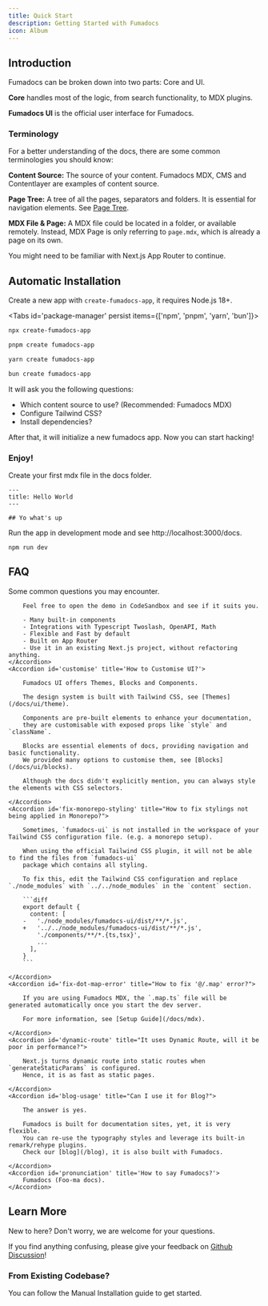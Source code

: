 ```yaml
---
title: Quick Start
description: Getting Started with Fumadocs
icon: Album
---
```


## Introduction

Fumadocs can be broken down into two parts: Core and UI.

**Core** handles most of the logic, from search functionality, to MDX plugins.

**Fumadocs UI** is the official user interface for Fumadocs.

### Terminology

For a better understanding of the docs, there are some common terminologies you should know:

**Content Source:** The source of your content. Fumadocs MDX, CMS and Contentlayer are examples of content source.

**Page Tree:** A tree of all the pages, separators and folders. It is essential for navigation elements. See [Page Tree](/docs/headless/page-tree).

**MDX File & Page:** A MDX file could be located in a folder, or available remotely. Instead, MDX Page is only referring to `page.mdx`, which is already a page on its own.

You might need to be familiar with Next.js App Router to continue.

## Automatic Installation

Create a new app with `create-fumadocs-app`, it requires Node.js 18+.

<Tabs id='package-manager' persist items={['npm', 'pnpm', 'yarn', 'bun']}>

```bash tab="npm"
npx create-fumadocs-app
```

```bash tab="pnpm"
pnpm create fumadocs-app
```

```bash tab="yarn"
yarn create fumadocs-app
```

```bash tab="bun"
bun create fumadocs-app
```

</Tabs>

It will ask you the following questions:

- Which content source to use? (Recommended: Fumadocs MDX)
- Configure Tailwind CSS?
- Install dependencies?

After that, it will initialize a new fumadocs app.
Now you can start hacking!

### Enjoy!

Create your first mdx file in the docs folder.

```mdx title="content/docs/index.mdx"
---
title: Hello World
---

## Yo what's up
```

Run the app in development mode and see http://localhost:3000/docs.

```package-install
npm run dev
```

## FAQ

Some common questions you may encounter.

<Accordions>
    <Accordion id='why-fumadocs-ui' title="Why Fumadocs UI?">

        Feel free to open the demo in CodeSandbox and see if it suits you.

        - Many built-in components
        - Integrations with Typescript Twoslash, OpenAPI, Math
        - Flexible and Fast by default
        - Built on App Router
        - Use it in an existing Next.js project, without refactoring anything.
    </Accordion>
    <Accordion id='customise' title='How to Customise UI?'>

        Fumadocs UI offers Themes, Blocks and Components.

        The design system is built with Tailwind CSS, see [Themes](/docs/ui/theme).

        Components are pre-built elements to enhance your documentation,
        they are customisable with exposed props like `style` and `className`.

        Blocks are essential elements of docs, providing navigation and basic functionality.
        We provided many options to customise them, see [Blocks](/docs/ui/blocks).

        Although the docs didn't explicitly mention, you can always style the elements with CSS selectors.

    </Accordion>
    <Accordion id='fix-monorepo-styling' title="How to fix stylings not being applied in Monorepo?">

        Sometimes, `fumadocs-ui` is not installed in the workspace of your Tailwind CSS configuration file. (e.g. a monorepo setup).

        When using the official Tailwind CSS plugin, it will not be able to find the files from `fumadocs-ui`
        package which contains all styling.

        To fix this, edit the Tailwind CSS configuration and replace `./node_modules` with `../../node_modules` in the `content` section.

        ```diff
        export default {
          content: [
        -   './node_modules/fumadocs-ui/dist/**/*.js',
        +   '../../node_modules/fumadocs-ui/dist/**/*.js',
            './components/**/*.{ts,tsx}',
            ...
          ],
        }
        ```

    </Accordion>
    <Accordion id='fix-dot-map-error' title="How to fix '@/.map' error?">

        If you are using Fumadocs MDX, the `.map.ts` file will be generated automatically once you start the dev server.

        For more information, see [Setup Guide](/docs/mdx).

    </Accordion>
    <Accordion id='dynamic-route' title="It uses Dynamic Route, will it be poor in performance?">

        Next.js turns dynamic route into static routes when `generateStaticParams` is configured.
        Hence, it is as fast as static pages.

    </Accordion>
    <Accordion id='blog-usage' title="Can I use it for Blog?">

        The answer is yes.

        Fumadocs is built for documentation sites, yet, it is very flexible.
        You can re-use the typography styles and leverage its built-in remark/rehype plugins.
        Check our [blog](/blog), it is also built with Fumadocs.

    </Accordion>
    <Accordion id='pronunciation' title='How to say Fumadocs?'>
        Fumadocs (Foo-ma docs).
    </Accordion>

</Accordions>

## Learn More

New to here? Don't worry, we are welcome for your questions.

If you find anything confusing, please give your feedback on [Github Discussion](https://github.com/fuma-nama/fumadocs/discussions)!

<Cards>
  <Card
    href="/docs/ui/page-conventions"
    title="Organizing Pages"
    description="Learn how to organize your pages"
  />
  <Card
    href="/docs/ui/internationalization"
    title="Learn I18n"
    description="Learn how to implement I18n"
  />
  <Card
    href="/docs/ui/theme"
    title="Theming"
    description="Add themes to Fumadocs UI"
  />
  <Card
    href="/docs/ui/markdown"
    title="Markdown"
    description="Learn how to write documents in Fumadocs"
  />
</Cards>

### From Existing Codebase?

You can follow the Manual Installation guide to get started.

<Cards>
  <Card
    href="/docs/ui/manual-installation"
    title="Manual Installation"
    description="Create fumadocs app from scratch"
  />
</Cards>
